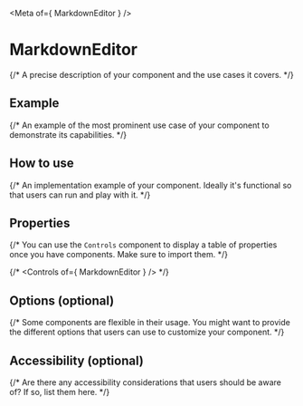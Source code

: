 
<Meta of={ MarkdownEditor } />

# MarkdownEditor

{/* A precise description of your component and the use cases it covers. */}

## Example

{/* An example of the most prominent use case of your component to demonstrate its capabilities. */}

## How to use

{/* An implementation example of your component. Ideally it's functional so that users can run and play with it. */}

## Properties

{/* You can use the `Controls` component to display a table of properties once you have components. Make sure to import them. */}

{/* <Controls of={ MarkdownEditor } /> */}

## Options (optional)

{/* Some components are flexible in their usage. You might want to provide the different options that users can use to customize your component. */}

## Accessibility (optional)

{/* Are there any accessibility considerations that users should be aware of? If so, list them here. */}
